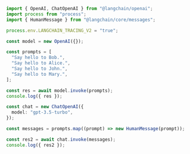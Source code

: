 ```typescript
import { OpenAI, ChatOpenAI } from "@langchain/openai";
import process from "process";
import { HumanMessage } from "@langchain/core/messages";

process.env.LANGCHAIN_TRACING_V2 = "true";

const model = new OpenAI({});

const prompts = [
  "Say hello to Bob.",
  "Say hello to Alice.",
  "Say hello to John.",
  "Say hello to Mary.",
];

const res = await model.invoke(prompts);
console.log({ res });

const chat = new ChatOpenAI({
  model: "gpt-3.5-turbo",
});

const messages = prompts.map((prompt) => new HumanMessage(prompt));

const res2 = await chat.invoke(messages);
console.log({ res2 });
```